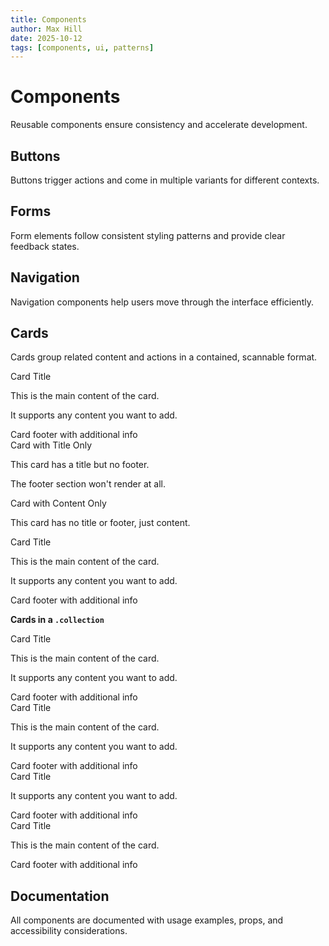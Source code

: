 ```yaml
---
title: Components
author: Max Hill
date: 2025-10-12
tags: [components, ui, patterns]
---
```



# Components

Reusable components ensure consistency and accelerate development.

## Buttons

Buttons trigger actions and come in multiple variants for different contexts.

## Forms

Form elements follow consistent styling patterns and provide clear feedback states.

## Navigation

Navigation components help users move through the interface efficiently.

## Cards

Cards group related content and actions in a contained, scannable format.

<Card>
  <div slot="title">Card Title</div>
  <p>This is the main content of the card.</p>
  <p>It supports any content you want to add.</p>
  <div slot="footer">Card footer with additional info</div>
</Card>

<Card>
  <div slot="title">Card with Title Only</div>
  <p>This card has a title but no footer.</p>
  <p>The footer section won't render at all.</p>
</Card>

<Card>
  <p>Card with Content Only</p>
  <p>This card has no title or footer, just content.</p>
</Card>

<Card>
  <div slot="title">Card Title</div>
  <div class="stack2" data-direction="row">
      <p>This is the main content of the card.</p>
      <p>It supports any content you want to add.</p>
  </div>
  <div slot="footer">Card footer with additional info</div>
</Card>

**Cards in a `.collection`**
<div class="collection">
    <Card>
      <div slot="title">Card Title</div>
      <div class="stack2">
          <p>This is the main content of the card.</p>
          <p>It supports any content you want to add.</p>
      </div>
      <div slot="footer">Card footer with additional info</div>
    </Card>
    <Card>
      <div slot="title">Card Title</div>
      <div class="stack2">
          <p>This is the main content of the card.</p>
          <p>It supports any content you want to add.</p>
      </div>
      <div slot="footer">Card footer with additional info</div>
    </Card>
    <Card>
      <div slot="title">Card Title</div>
      <div class="stack2">
          <p>It supports any content you want to add.</p>
      </div>
      <div slot="footer">Card footer with additional info</div>
    </Card>
    <Card>
      <div slot="title">Card Title</div>
      <div class="stack2">
          <p>This is the main content of the card.</p>
      </div>
      <div slot="footer">Card footer with additional info</div>
    </Card>
</div>

## Documentation

All components are documented with usage examples, props, and accessibility considerations.
